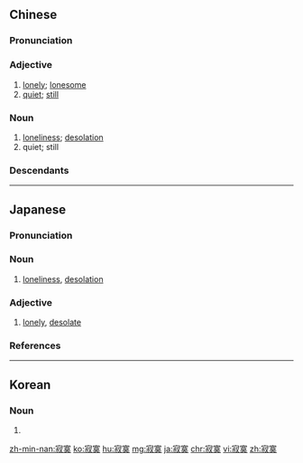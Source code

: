 ==Chinese==
{{zh-forms}}

===Pronunciation===
{{zh-pron
|m=寂mò
|c=zik6 mok6
|h=pfs=sit-mok
|mn=xm,zz,tw:che̍k-bo̍k/qz:chi̍p-bo̍k/tw:siok-bo̍k
|mc=y
|oc=y
|ma=y
|cat=a,n
}}

===Adjective===
{{zh-adj}}

# [[lonely]]; [[lonesome]]
# [[quiet]]; [[still]]

===Noun===
{{zh-noun}}

# [[loneliness]]; [[desolation]]
# quiet; still

===Descendants===
{{CJKV||せきばく|적막|tịch mịch}}

{{zh-cat|Intermediate}}

----

==Japanese==
{{ja-kanjitab|せき|ばく|yomi=o}}

===Pronunciation===
{{ja-pron|せきばく|y=o|acc=h|acc_ref=NHK}}

===Noun===
{{ja-noun|せきばく}}

# [[loneliness]], [[desolation]]

===Adjective===
{{ja-adj|infl=tari|せきばく}}

# [[lonely]], [[desolate]]

===References===
<references/>

----

==Korean==
{{ko-hanjatab}}

===Noun===
{{ko-noun|hj|hangeul=적막}}

# {{hanja form of|적막|[[loneliness]], [[desolation]]}}

[[zh-min-nan:寂寞]]
[[ko:寂寞]]
[[hu:寂寞]]
[[mg:寂寞]]
[[ja:寂寞]]
[[chr:寂寞]]
[[vi:寂寞]]
[[zh:寂寞]]